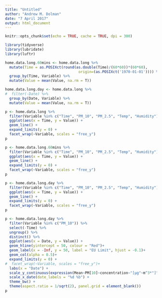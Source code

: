 ```yaml
---
title: "Untitled"
author: "Andrew M. Dolman"
date: "7 April 2017"
output: html_document
---
```


```r
knitr::opts_chunk$set(echo = TRUE, cache = TRUE, dpi = 300)
```

```r
library(tidyverse)
library(lubridate)
library(luftr)
```

```r


home.data.long.60mins <- home.data.long %>% 
  mutate(Time = as.POSIXct(round(as.double(Time)/(60*60))*(60*60),
                                  origin=(as.POSIXct('1970-01-01')))) %>% 
  group_by(Time, Variable) %>% 
  mutate(Value = mean(Value, na.rm = T))

home.data.long.day <- home.data.long %>% 
#  filter(-Date) %>% 
  group_by(Date, Variable) %>% 
  mutate(Value = mean(Value, na.rm = T))
```


```r
p <- home.data.long %>% 
  filter(Variable %in% c("Time", "PM_10", "PM_2.5", "Temp", "Humidity")) %>% 
  ggplot(aes(x = Time, y = Value)) +
  geom_line() +
  expand_limits(y = 0) +
  facet_wrap(~Variable, scales = "free_y")
p  
```

```r
p <- home.data.long.60mins %>% 
  filter(Variable %in% c("Time", "PM_10", "PM_2.5", "Temp", "Humidity")) %>% 
  ggplot(aes(x = Time, y = Value)) +
  geom_line() +
  expand_limits(y = 0) +
  facet_wrap(~Variable, scales = "free_y")
p 
```


```r
p <- home.data.long.day %>% 
  filter(Variable %in% c("Time", "PM_10", "PM_2.5", "Temp", "Humidity")) %>% 
  ggplot(aes(x = Time, y = Value)) +
  geom_line() +
  expand_limits(y = 0) +
  facet_wrap(~Variable, scales = "free_y")
p 
```

```r
p <- home.data.long.day %>% 
  filter(Variable %in% c("PM_10")) %>% 
  select(-Time) %>% 
  ungroup() %>% 
  distinct() %>% 
  ggplot(aes(x = Date, y = Value)) +
  geom_hline(yintercept = 50, colour = "Red")+ 
  geom_label(x = -Inf, y = 50, label = "EU Limit", hjust = -0.1)+
  geom_col(alpha = 0.5)+
  expand_limits(y = 0) +
#  facet_wrap(~Variable, scales = "free_y")+
  labs(x = "Date") +
  scale_y_continuous(expression(Mean~PM[10]~concentration~"[µg"~m^3*"]")) +
  scale_x_date(date_labels = "%d %b") +
  theme_bw() + 
  theme(aspect.ratio = 1/sqrt(2), panel.grid = element_blank())
p 
```
